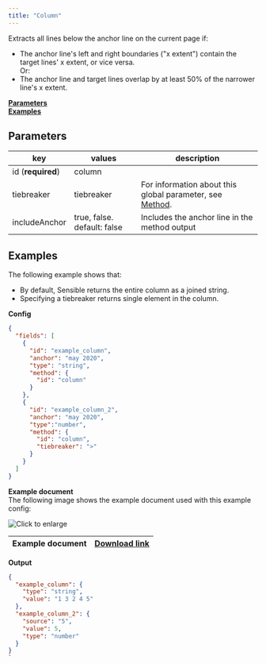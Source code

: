 ```yaml
---
title: "Column"
---
```


Extracts all lines below the anchor line on the current page if:

* The anchor line's left and right boundaries ("x extent") contain the target lines' x extent, or vice versa.  
Or:
* The anchor line and target lines overlap by at least 50% of the narrower line's x extent.

[**Parameters**](/senseml-reference/methods/column#parameters)  
[**Examples**](/senseml-reference/methods/column#examples)

## Parameters

| key               | values                      | description                                                                         |
| ----------------- | --------------------------- | ----------------------------------------------------------------------------------- |
| id (**required**) | column                      |                                                                                     |
| tiebreaker        | tiebreaker                  | For information about this global parameter, see [Method](/senseml-reference/field-query-object/method#parameters). |
| includeAnchor     | true, false. default: false | Includes the anchor line in the method output                                       |

## Examples

The following example shows that:

* By default, Sensible returns the entire column as a joined string.
* Specifying a tiebreaker returns single element in the column.

**Config**

```JSON JSON 
{
  "fields": [
    {
      "id": "example_column",
      "anchor": "may 2020",
      "type": "string",
      "method": {
        "id": "column"
      }
    },
    {
      "id": "example_column_2",
      "anchor": "may 2020",
      "type":"number",
      "method": {
        "id": "column",
        "tiebreaker": ">"
      }
    }
  ]
}
```
**Example document**  
The following image shows the example document used with this example config:

![Click to enlarge](/images/column.png)

| Example document | [Download link](https://raw.githubusercontent.com/sensible-hq/sensible-docs/main/readme-sync/assets/v0/pdfs/row%5Fcolumn.pdf) |
| ---------------- | ----------------------------------------------------------------------------------------------------------------------------- |

**Output**

```JSON JSON 
{
  "example_column": {
    "type": "string",
    "value": "1 3 2 4 5"
  },
  "example_column_2": {
    "source": "5",
    "value": 5,
    "type": "number"
  }
}
`